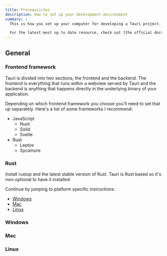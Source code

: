 ```yaml
---
title: Prerequisites
description: How to set up your development environment
summary: |
  This is how you set up your computer for developing a Tauri project.

  For the latest most up to date resource, check out [the official docs](https://tauri.app/start/prerequisites/).
---
```


## General

### Frontend framework

Tauri is divided into two sections, the frontend and the backend. The frontend is everything that runs within a webview served by Tauri and the backend is anything that happens directly in the underlying binary of your application.

Depending on which frontend framework you choose you'll need to set that up separately. Here's a list of some frameworks I recommend:

- JavaScript
  - Nuxt
  - Solid
  - Svelte
- Rust
  - Leptos
  - Sycamore

### Rust

Install rustup and the latest stable version of Rust. Tauri is Rust based so it's non-optional to have it installed.

Continue by jumping to platform specific instructions:

- [Windows](#windows)
- [Mac](#mac)
- [Linux](#linux)

### Windows

### Mac

### Linux


